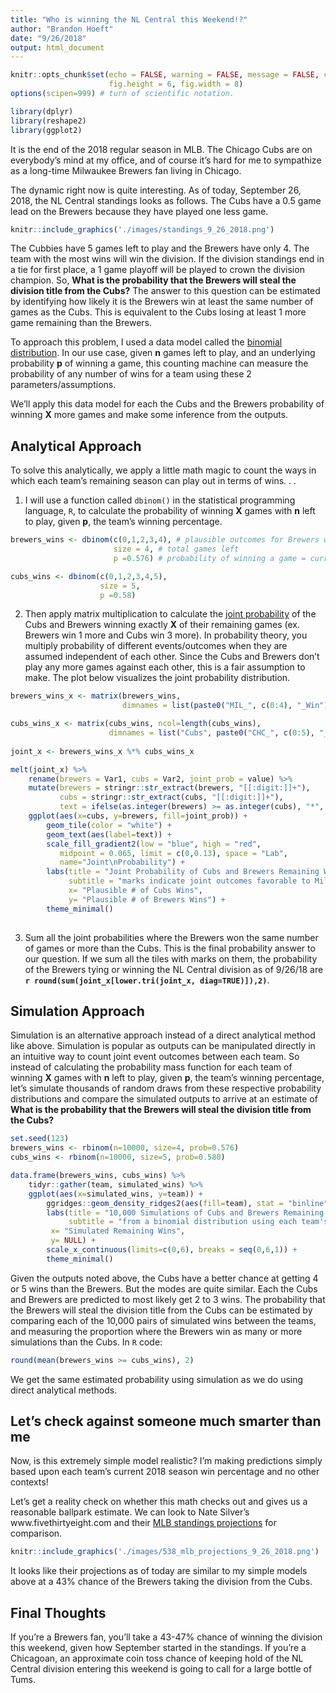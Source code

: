 ```yaml
---
title: "Who is winning the NL Central this Weekend!?"
author: "Brandon Hoeft"
date: "9/26/2018"
output: html_document
---
```


```r
knitr::opts_chunk$set(echo = FALSE, warning = FALSE, message = FALSE, comment = "",
                      fig.height = 6, fig.width = 8)
options(scipen=999) # turn of scientific notation.

library(dplyr)
library(reshape2)
library(ggplot2)
```

It is the end of the 2018 regular season in MLB. The Chicago Cubs are on everybody's mind at my office, and of course it's hard for me to sympathize as a long-time Milwaukee Brewers fan living in Chicago. 

The dynamic right now is quite interesting. As of today, September 26, 2018, the NL Central standings looks as follows. The Cubs have a 0.5 game lead on the Brewers because they have played one less game. 

``` r
knitr::include_graphics('./images/standings_9_26_2018.png')
```

The Cubbies have 5 games left to play and the Brewers have only 4. The team with the most wins will win the division. If the division standings end in a tie for first place, a 1 game playoff will be played to crown the division champion. So, **What is the probability that the Brewers  will steal the division title from the Cubs?** The answer to this question can be estimated by identifying how likely it is the Brewers win at least the same number of games as the Cubs. This is equivalent to the Cubs losing at least 1 more game remaining than the Brewers. 

To approach this problem, I used a data model called the [binomial distribution](https://en.wikipedia.org/wiki/Binomial_distribution). In our use case, given **n** games left to play, and an underlying probability **p** of winning a game, this counting machine can measure the probability of any number of wins for a team using these 2 parameters/assumptions. 

We'll apply this data model for each the Cubs and the Brewers probability of winning **X** more games and make some inference from the outputs.

## Analytical Approach

To solve this analytically, we apply a little math magic to count the ways in which each team's remaining season can play out in terms of wins. . . 

1. I will use a function called `dbinom()` in the statistical programming language, `R`, to calculate the probability of winning **X** games with **n** left to play, given **p**, the team's winning percentage.

``` r
brewers_wins <- dbinom(c(0,1,2,3,4), # plausible outcomes for Brewers wins
                       size = 4, # total games left
                       p =0.576) # probability of winning a game = current win %

cubs_wins <- dbinom(c(0,1,2,3,4,5),
                    size = 5, 
                    p =0.58)
```

  
2. Then apply matrix multiplication to calculate the [joint probability](http://www.statisticshowto.com/joint-probability-distribution/) of the Cubs and Brewers winning exactly **X** of their remaining games (ex. Brewers win 1 more and Cubs win 3 more). In probability theory, you multiply probability of different events/outcomes when they are assumed independent of each other. Since the Cubs and Brewers don't play any more games against each other, this is a fair assumption to make. The plot below visualizes the joint probability distribution. 

``` r
brewers_wins_x <- matrix(brewers_wins,
                         dimnames = list(paste0("MIL_", c(0:4), "_Win"),"Brewers"))

cubs_wins_x <- matrix(cubs_wins, ncol=length(cubs_wins),
                      dimnames = list("Cubs", paste0("CHC_", c(0:5), "_Win")))
 
joint_x <- brewers_wins_x %*% cubs_wins_x

melt(joint_x) %>%
    rename(brewers = Var1, cubs = Var2, joint_prob = value) %>%
    mutate(brewers = stringr::str_extract(brewers, "[[:digit:]]+"),
           cubs = stringr::str_extract(cubs, "[[:digit:]]+"),
           text = ifelse(as.integer(brewers) >= as.integer(cubs), "*", "")) %>%
    ggplot(aes(x=cubs, y=brewers, fill=joint_prob)) + 
        geom_tile(color = "white") + 
        geom_text(aes(label=text)) +
        scale_fill_gradient2(low = "blue", high = "red", 
           midpoint = 0.065, limit = c(0,0.13), space = "Lab", 
           name="Joint\nProbability") +
        labs(title = "Joint Probability of Cubs and Brewers Remaining Wins",
             subtitle = "marks indicate joint outcomes favorable to Milwaukee",
             x= "Plausible # of Cubs Wins",
             y= "Plausible # of Brewers Wins") +
        theme_minimal()
    
```
  
3. Sum all the joint probabilities where the Brewers won the same number of games or more than the Cubs. This is the final probability answer to our question. If we sum all the tiles with marks on them, the probability of the Brewers tying or winning the NL Central division as of 9/26/18 are **`r round(sum(joint_x[lower.tri(joint_x, diag=TRUE)]),2)`**.


## Simulation Approach 

Simulation is an alternative approach instead of a direct analytical method like above. Simulation is popular as outputs can be manipulated directly in an intuitive way to count joint event outcomes between each team. So instead of calculating the probability mass function for each team of winning **X** games with **n** left to play, given **p**, the team's winning percentage, let's simulate thousands of random draws from these respective probability distributions and compare the simulated outputs to arrive at an estimate of **What is the probability that the Brewers  will steal the division title from the Cubs?**

```r
set.seed(123)
brewers_wins <- rbinom(n=10000, size=4, prob=0.576)
cubs_wins <- rbinom(n=10000, size=5, prob=0.580)

data.frame(brewers_wins, cubs_wins) %>%
    tidyr::gather(team, simulated_wins) %>%
    ggplot(aes(x=simulated_wins, y=team)) + 
        ggridges::geom_density_ridges2(aes(fill=team), stat = "binline", binwidth = 0.5, scale =0.9) +
        labs(title = "10,000 Simulations of Cubs and Brewers Remaining Wins",
             subtitle = "from a binomial distribution using each team's win %",
         x= "Simulated Remaining Wins",
         y= NULL) +
        scale_x_continuous(limits=c(0,6), breaks = seq(0,6,1)) +
        theme_minimal()
```

Given the outputs noted above, the Cubs have a better chance at getting 4 or 5 wins than the Brewers. But the modes are quite similar. Each the Cubs and Brewers are predicted to most likely get 2 to 3 wins. The probability that the Brewers will steal the division title from the Cubs 
can be estimated by comparing each of the 10,000 pairs of simulated wins between the teams, and measuring the proportion where the Brewers win as many or more simulations than the Cubs. In `R` code:

``` r
round(mean(brewers_wins >= cubs_wins), 2)
```
We get the same estimated probability using simulation as we do using direct analytical methods.

## Let's check against someone much smarter than me

Now, is this extremely simple model realistic? I'm making predictions simply based upon each team's current 2018 season win percentage and no other contexts!

Let's get a reality check on whether this math checks out and gives us a reasonable ballpark estimate. We can look to Nate Silver's www.fivethirtyeight.com
and their [MLB standings projections](https://projects.fivethirtyeight.com/2018-mlb-predictions/?ex_cid=rrpromo) for comparison.



``` r
knitr::include_graphics('./images/538_mlb_projections_9_26_2018.png')
```

It looks like their projections as of today are similar to my simple models above at a 43% chance of the Brewers taking the division from the Cubs. 

## Final Thoughts

If you're a Brewers fan, you'll take a 43-47% chance of winning the division this weekend, given how September started in the standings. If you're a Chicagoan, an approximate coin toss chance of keeping hold of the NL Central division entering this weekend is going to call for a large bottle of Tums. 

